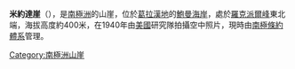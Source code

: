 {{expand|time=2014-01-02T17:18:21+00:00}}
{{unreferenced|time=2014-01-02T17:18:21+00:00}}
{{coord|68|22|S|65|5|W|source:GNIS|display=title}}

'''米約達崖'''（{{lang-en|Miyoda Cliff}}），是[[南極洲|南極洲]]的山崖，位於[[葛拉漢地|葛拉漢地]]的[[鮑曼海岸|鮑曼海岸]]，處於[[羅克派爾峰|羅克派爾峰]]東北端，海拔高度約400米，在1940年由[[美國|美國]]研究隊拍攝空中照片，現時由[[南極條約體系|南極條約體系]]管理。

{{DEFAULTSORT:Miyoda Cliff}}
[[Category:南極洲山崖|Category:南極洲山崖]]


{{BowmanCoast-geo-stub}}
